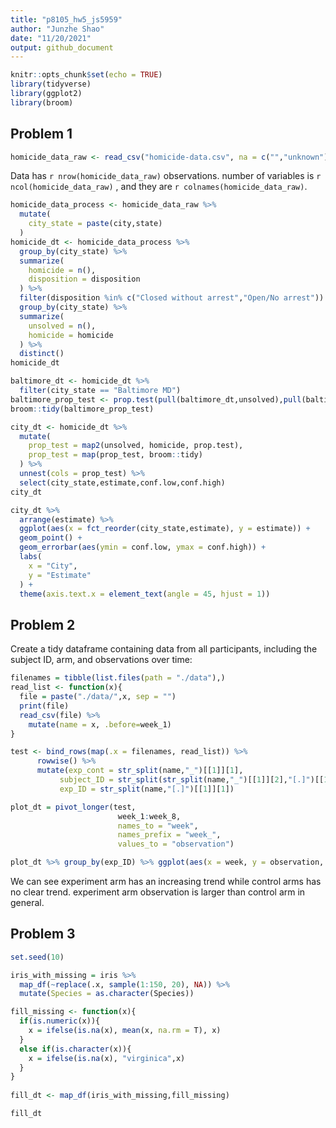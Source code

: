 ```yaml
---
title: "p8105_hw5_js5959"
author: "Junzhe Shao"
date: "11/20/2021"
output: github_document
---
```


```r
knitr::opts_chunk$set(echo = TRUE)
library(tidyverse)
library(ggplot2)
library(broom)
```
## Problem 1

```r
homicide_data_raw <- read_csv("homicide-data.csv", na = c("","unknown"))
```

Data has `r nrow(homicide_data_raw)` observations. number of variables is `r ncol(homicide_data_raw)` , and they are `r colnames(homicide_data_raw)`.


```r

homicide_data_process <- homicide_data_raw %>%
  mutate(
    city_state = paste(city,state)
  )
homicide_dt <- homicide_data_process %>%
  group_by(city_state) %>%
  summarize(
    homicide = n(),
    disposition = disposition
  ) %>%
  filter(disposition %in% c("Closed without arrest","Open/No arrest")) %>%
  group_by(city_state) %>%
  summarize(
    unsolved = n(),
    homicide = homicide
  ) %>%
  distinct()
homicide_dt
```


```r
baltimore_dt <- homicide_dt %>%
  filter(city_state == "Baltimore MD")
baltimore_prop_test <- prop.test(pull(baltimore_dt,unsolved),pull(baltimore_dt,homicide))
broom::tidy(baltimore_prop_test)
```

```r
city_dt <- homicide_dt %>%
  mutate(
    prop_test = map2(unsolved, homicide, prop.test),
    prop_test = map(prop_test, broom::tidy)
  ) %>%
  unnest(cols = prop_test) %>%
  select(city_state,estimate,conf.low,conf.high)
city_dt
```

```r
city_dt %>%
  arrange(estimate) %>%
  ggplot(aes(x = fct_reorder(city_state,estimate), y = estimate)) +
  geom_point() +
  geom_errorbar(aes(ymin = conf.low, ymax = conf.high)) +
  labs(
    x = "City",
    y = "Estimate"
  ) +
  theme(axis.text.x = element_text(angle = 45, hjust = 1))

```

  
## Problem 2
Create a tidy dataframe containing data from all participants, including the subject ID, arm, and observations over time:
```r
filenames = tibble(list.files(path = "./data"),)
read_list <- function(x){
  file = paste("./data/",x, sep = "")
  print(file)
  read_csv(file) %>% 
    mutate(name = x, .before=week_1)
}

test <- bind_rows(map(.x = filenames, read_list)) %>%
      rowwise() %>% 
      mutate(exp_cont = str_split(name,"_")[[1]][1],
           subject_ID = str_split(str_split(name,"_")[[1]][2],"[.]")[[1]][1], .after = name,
           exp_ID = str_split(name,"[.]")[[1]][1])

plot_dt = pivot_longer(test,
                        week_1:week_8,
                        names_to = "week",
                        names_prefix = "week_",
                        values_to = "observation")

plot_dt %>% group_by(exp_ID) %>% ggplot(aes(x = week, y = observation, group = exp_ID, color = exp_cont))+geom_line(size =1)
```

We can see experiment arm has an increasing trend while control arms has no clear trend. experiment arm observation is larger than control arm in general.  

## Problem 3
```r
set.seed(10)

iris_with_missing = iris %>% 
  map_df(~replace(.x, sample(1:150, 20), NA)) %>%
  mutate(Species = as.character(Species))

fill_missing <- function(x){
  if(is.numeric(x)){
    x = ifelse(is.na(x), mean(x, na.rm = T), x)
  }
  else if(is.character(x)){
    x = ifelse(is.na(x), "virginica",x)
  }
}
  
fill_dt <- map_df(iris_with_missing,fill_missing)

fill_dt
```
 

